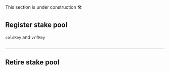 
<Callout>This section is under construction 🛠️</Callout>

## Register stake pool

`coldKey` and `vrfKey` 

```typescript

```

---

## Retire stake pool

```typescript
```
